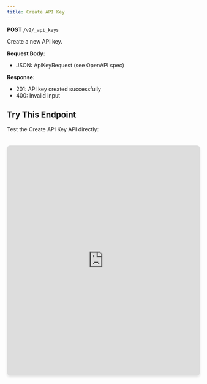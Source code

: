 ```yaml
---
title: Create API Key
---
```


**POST** `/v2/_api_keys`

Create a new API key.

**Request Body:**
- JSON: ApiKeyRequest (see OpenAPI spec)

**Response:**
- 201: API key created successfully
- 400: Invalid input

## Try This Endpoint

Test the Create API Key API directly:

<iframe 
  src="https://petstore.swagger.io/?url=https://raw.githubusercontent.com/vamsinole/docs/refs/heads/main/api-reference/openapi.json#/API%20Keys/createApiKey"
  width="100%" 
  height="600px"
  style="border: none; border-radius: 8px; box-shadow: 0 4px 6px rgba(0, 0, 0, 0.1); margin-top: 20px;"
  title="Create API Key API Playground"
/> 